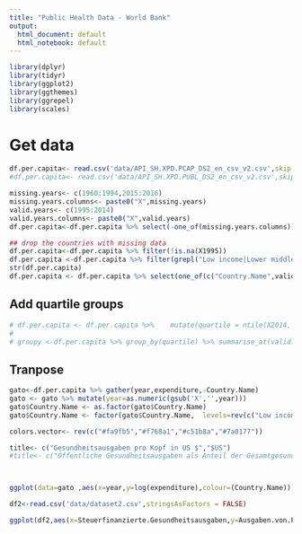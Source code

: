 ```yaml
---
title: "Public Health Data - World Bank"
output:
  html_document: default
  html_notebook: default
---
```




```r
library(dplyr)
library(tidyr)
library(ggplot2)
library(ggthemes)
library(ggrepel)
library(scales)
```


# Get data
```r
df.per.capita<- read.csv('data/API_SH.XPD.PCAP_DS2_en_csv_v2.csv',skip = 4,stringsAsFactors = FALSE)
#df.per.capita<- read.csv('data/API_SH.XPD.PUBL_DS2_en_csv_v2.csv',skip = 4,stringsAsFactors = FALSE)

missing.years<- c(1960:1994,2015:2016)
missing.years.columns<- paste0("X",missing.years)
valid.years<- c(1995:2014)
valid.years.columns<- paste0("X",valid.years)
df.per.capita<-df.per.capita %>% select(-one_of(missing.years.columns))

## drop the countries with missing data
df.per.capita<-df.per.capita %>% filter(!is.na(X1995))
df.per.capita <-df.per.capita %>% filter(grepl("Low income|Lower middle income|Upper middle income|High income",Country.Name))
str(df.per.capita)
df.per.capita <- df.per.capita %>% select(one_of(c("Country.Name",valid.years.columns))) 

```
## Add quartile groups
```r
# df.per.capita <- df.per.capita %>%    mutate(quartile = ntile(X2014, 4)) %>% arrange((quartile))
# 
# groupy <-df.per.capita %>% group_by(quartile) %>% summarise_at(valid.years.columns,funs(mean))
```
## Tranpose
```r
gato<-df.per.capita %>% gather(year,expenditure,-Country.Name)
gato <- gato %>% mutate(year=as.numeric(gsub('X','',year)))
gato$Country.Name <- as.factor(gato$Country.Name)
gato$Country.Name <- factor(gato$Country.Name,  levels=rev(c("Low income","Lower middle income","Low & middle income","Middle income", "Upper middle income","High income")))


```

```r
colors.vector<- rev(c("#fa9fb5","#f768a1","#c51b8a","#7a0177"))

title<- c("Gesundheitsausgaben pro Kopf in US $","$US")
#title<- c("Öffentliche Gesundheitsausgaben als Anteil der Gesamtgesundheitsausgaben","%")



ggplot(data=gato ,aes(x=year,y=log(expenditure),colour=(Country.Name)))+theme_minimal()+ geom_line(size=1)+labs(colour="")+ theme(axis.title = element_text(), axis.title.x=element_blank(), axis.text.x = element_text(angle = 90, hjust = 1),legend.text=element_text(size=10),plot.caption=element_text(size=8))+ ggtitle(title[1])+ylab(title[2]) + scale_colour_manual(values = colors.vector, labels = (c("Länder mit hohem Einkommen","Länder mit gehobenem mittleren Einkommen","Länder mit niedrigem mittleren Einkommen","Länder mit niedrigem Einkommen")))+  guides(fill = guide_legend(nrow = 2,ncol = 2, title.hjust = 0.4))+  guides(col = guide_legend(nrow = 2))+  theme(legend.position="bottom")


```

```r
df2<-read.csv('data/dataset2.csv',stringsAsFactors = FALSE)

ggplot(df2,aes(x=Steuerfinanzierte.Gesundheitsausgaben,y=Ausgaben.von.Pflichtkrankenversicherungen,label=CODE))+  geom_text(check_overlap = TRUE,size=4,color="#7a0177")+labs(x='Steuerfinanzierte Gesundheitsausgaben',y='Ausgaben von Pflichtkrankenversicherungen')

```

